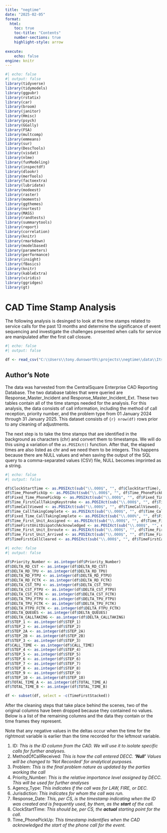 ```yaml
---
title: "negtime"
date: "2025-02-05"
format:
  html:
    toc: true
    toc-title: "Contents"
    number-sections: true
    highlight-style: arrow
    
execute:
    echo: false
engine: knitr
---
```


```r
#| echo: false
#| output: false
library(tidyverse)
library(tidymodels)
library(ggpubr)
library(rstatix)
library(car)
library(broom)
library(janitor)
library(Hmisc)
library(psych)
library(GGally)
library(FSA)
library(multcomp)
library(emmeans)
library(sur)
library(DescTools)
library(visdat)
library(nlme)
library(funModeling)
library(inspectdf)
library(dlookr)
library(merTools)
library(factoextra)
library(lubridate)
library(modeest)
library(raster)
library(moments)
library(ggthemes)
library(nortest)
library(MASS)
library(randtests)
library(summarytools)
library(report)
library(correlation)
library(knitr)
library(rmarkdown)
library(modelbased)
library(parameters)
library(performance)
library(insight)
library(fBasics)
library(knitr)
library(kableExtra)
library(viridis)
library(ggridges)
library(gt)
```

# CAD Time Stamp Analysis

The following analysis is desinged to look at the time stamps related to service calls for the past 13 months and determine the significance of event sequencing and investigate the challenges presented when calls for service are manipulated after the first call closure.

```r
#| echo: false
#| output: false

df <- read_csv("C:\\Users\\tony.dunsworth\\projects\\negtime\\data\\ItsAboutTime.csv")
```

## Author's Note

The data was harvested from the CentralSquare Enterprise CAD Reporting Database. The two database tables that were queried are Response_Master_Incident and Response_Master_Incident_Ext. These two tables contain all of the time stamps needed for the analysis. For this analysis, the data consists of call information, including the method of call reception, priority number, and the problem type from 01 January 2024 through 31 January 2025. This dataset consists of `{r} nrow(df)` rows prior to any cleaning of adjustments.

The next step is to take the time stamps that are identified in the background as characters (chr) and convert them to timestamps. We will do this using a variation of the `as.POSIXct()` function. After that, the elapsed times are also listed as chr and we need them to be integers. This happens because there are NULL values and when saving the output of the SQL query to a comma-separated values (CSV) file, NULL becomes imprinted as a string. 

```r
#| echo: false
#| output: false

df$ClockStartTime <- as.POSIXct(sub("\\.000$", "", df$ClockStartTime), format = "%Y-%m-%d %H:%M:%S", tz = "EST")
df$Time_PhonePickUp <- as.POSIXct(sub("\\.000$", "", df$Time_PhonePickUp), format = "%Y-%m-%d %H:%M:%S", tz = "EST")
df$Fixed_Time_PhonePickUp <- as.POSIXct(sub("\\.000$", "", df$Fixed_Time_PhonePickUp), format = "%Y-%m-%d %H:%M:%S", tz = "EST")
df$Time_FirstCallTakingKeystroke <- as.POSIXct(sub("\\.000$", "", df$Time_FirstCallTakingKeystroke), format = "%Y-%m-%d %H:%M:%S", tz = "EST")
df$TimeCallViewed <- as.POSIXct(sub("\\.000$", "", df$TimeCallViewed), format = "%Y-%m-%d %H:%M:%S", tz = "EST")
df$Time_CallTakingComplete <- as.POSIXct(sub("\\.000$", "", df$Time_CallTakingComplete), format = "%Y-%m-%d %H:%M:%S", tz = "EST")
df$Fixed_Time_CallTakingComplete <- as.POSIXct(sub("\\.000%", "", df$Fixed_Time_CallTakingComplete), format = "%Y-%m-%d %H:%M:%S", tz = "EST")
df$Time_First_Unit_Assigned <- as.POSIXct(sub("\\.000$", "", df$Time_First_Unit_Assigned), format = "%Y-%m-%d $H:$M:$S", tz = "EST")
df$TimeFirstUnitDispatchAcknowledged <- as.POSIXct(sub("\\.000$", "", df$TimeFirstUnitDispatchAcknowledged), format = "$Y-%m-%d %H:%M:%S", tz = "EST")
df$Time_First_Unit_Enroute <- as.POSIXct(sub("\\.000$", "", df$Time_First_Unit_Enroute), format = "%Y-%m-%d %H:%M:%S", tz = "EST")
df$Time_First_Unit_Arrived <- as.POSIXct(sub("\\.000$", "", df$Time_First_Unit_Arrived), format = "%Y-%m-%d %H:%M:%S", tz = "EST")
df$TimeFirstCallCleared <- as.POSIXct(sub("\\.000$", "", df$TimeFirstCallCleared), format = "%Y-%m-%d %H:%M:%S", tz = "EST")
```

```r
#| echo: false
#| output: false

df$Priority_Number <- as.integer(df$Priority_Number)
df$DELTA_RD_CST <- as.integer(df$DELTA_RD_CST)
df$DELTA_RD_TPU <- as.integer(df$DELTA_RD_TPU)
df$DELTA_RD_FTPU <- as.integer(df$DELTA_RD_FTPU)
df$DELTA_RD_FCTK <- as.integer(df$DELTA_RD_FCTK)
df$DELTA_CST_TPU <- as.integer(df$DELTA_CST_TPU)
df$DELTA_CST_FTPU <- as.integer(df$DELTA_CST_FTPU)
df$DELTA_CST_FCTK <- as.integer(df$DELTA_CST_FCTK)
df$DELTA_TPU_FTPU <- as.integer(df$DELTA_TPU_FTPU)
df$DELTA_TPU_FCTK <- as.integer(df$DELTA_TPU_FCTK)
df$DELTA_FTPU_FCTK <- as.integer(df$DELTA_FTPU_FCTK)
df$DELTA_QUEUES <- as.integer(df$DELTA_QUEUES)
df$DELTA_CALLTAKING <- as.integer(df$DELTA_CALLTAKING)
df$STEP_1 <- as.integer(df$STEP_1)
df$STEP_2 <- as.integer(df$STEP_2)
df$STEP_2A <- as.integer(df$STEP_2A)
df$STEP_2B <- as.integer(df$STEP_2B)
df$STEP_3 <- as.integer(df$STEP_3)
df$CALL_TIME <- as.integer(df$CALL_TIME)
df$STEP_4 <- as.integer(df$STEP_4)
df$STEP_5 <- as.integer(df$STEP_5)
df$STEP_6 <- as.integer(df$STEP_6)
df$STEP_7 <- as.integer(df$STEP_7)
df$STEP_8 <- as.integer(df$STEP_8)
df$STEP_9 <- as.integer(df$STEP_9)
df$STEP_10 <- as.integer(df$STEP_10)
df$TOTAL_TIME_A <- as.integer(df$TOTAL_TIME_A)
df$TOTAL_TIME_B <- as.integer(df$TOTAL_TIME_B)

df <- subset(df, select = -c(TimeFirstStacked))
```

After the cleaning steps that take place behind the scenes, two of the original columns have been dropped because they contained no values. Below is a list of the remaining columns and the data they contain or the time frames they represent. 

::: {.callout-note}
Note that any negative values in the deltas occur when the time for the rightmost variable is earlier than the time recorded for the leftmost variable.
:::

::: {}
1. ID: *This is the ID column from the CAD. We will use it to isolate specific calls for further analyses.*
2. MethodOfCallReceived: *This is how the call entered DECC. __'Null'__ Values will be changed to 'Not Recorded' for analytical purposes.*
3. Problem: *This is the final problem nature as updated by the parties working the call*
4. Priority_Number: *This is the relative importance level assigned by DECC. This will be used for further analyses*
5. Agency_Type: *This indicates if the call was for LAW, FIRE, or DEC.*
6. Jurisdiction: *This indicates for whom the call was run.*
7. Response_Date: *This, per CS, is the timestamp indicating when the ID was created and is frequently used, by them, as the __start__ of the call.*
8. ClockStartTime: *This should be, per CS, the __actual__ starting point for the call.*
9. Time_PhonePickUp: *This timestamp indentifies when the CAD acknowledged the start of the phone call for the event.*
:::